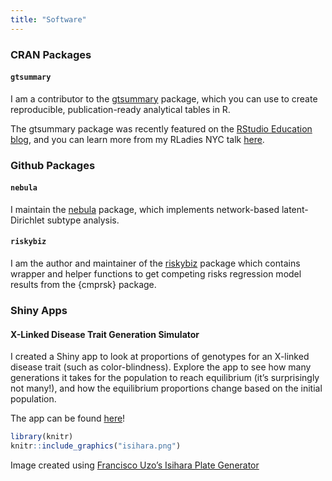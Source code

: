 ```yaml
---
title: "Software"
---
```

### CRAN Packages
#### `gtsummary`
I am a contributor to the [gtsummary](http://www.danieldsjoberg.com/gtsummary/) package, which you can use to create reproducible, publication-ready analytical tables in R. 

The gtsummary package was recently featured on the [RStudio Education blog](https://education.rstudio.com/blog/2020/07/gtsummary/), and you can learn more from my RLadies NYC talk [here](http://margarethannum.com/gtsummary-presentation-rladies/#1). 

### Github Packages
#### `nebula`
I maintain the [nebula](https://nebula-group.github.io/nebula/index.html) package, which implements network-based latent-Dirichlet subtype analysis. 

#### `riskybiz`
I am the author and maintainer of the [riskybiz](https://margarethannum.github.io/riskybiz/) package which contains wrapper and helper functions to get competing risks regression model results from the {cmprsk} package.


### Shiny Apps
#### X-Linked Disease Trait Generation Simulator

I created a Shiny app to look at proportions of genotypes for an X-linked disease trait (such as color-blindness). Explore the app to see how many generations it takes for the population to reach equilibrium (it's surprisingly not many!), and how the equilibrium proportions change based on the initial population. 

The app can be found [here](https://margaretjaniczek.shinyapps.io/xlinked_trait_generation_simulator/)! 

```r
library(knitr)
knitr::include_graphics("isihara.png")
```

Image created using [Francisco Uzo's Isihara Plate Generator](https://franciscouzo.github.io/ishihara/)